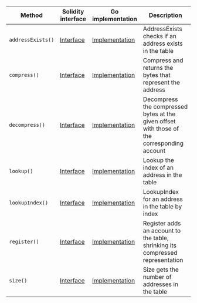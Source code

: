 <table>
  <thead>
    <tr>
      <th>Method</th>
      <th>Solidity interface</th>
      <th>Go implementation</th>
      <th>Description</th>
    </tr>
  </thead>
  <tbody>
    <tr>
      <td>
        <code>addressExists()</code>
      </td>
      <td>
        <a
          href="https://github.com/OffchainLabs/nitro-precompile-interfaces/blob/fe4121240ca1ee2cbf07d67d0e6c38015d94e704/ArbAddressTable.sol#L17"
          target="_blank"
        >
          Interface
        </a>
      </td>
      <td>
        <a href="https://github.com/OffchainLabs/nitro/blob/v3.6.8/precompiles/ArbAddressTable.go#L17" target="_blank">
          Implementation
        </a>
      </td>
      <td>AddressExists checks if an address exists in the table</td>
    </tr>
    <tr>
      <td>
        <code>compress()</code>
      </td>
      <td>
        <a
          href="https://github.com/OffchainLabs/nitro-precompile-interfaces/blob/fe4121240ca1ee2cbf07d67d0e6c38015d94e704/ArbAddressTable.sol#L26"
          target="_blank"
        >
          Interface
        </a>
      </td>
      <td>
        <a href="https://github.com/OffchainLabs/nitro/blob/v3.6.8/precompiles/ArbAddressTable.go#L22" target="_blank">
          Implementation
        </a>
      </td>
      <td>Compress and returns the bytes that represent the address</td>
    </tr>
    <tr>
      <td>
        <code>decompress()</code>
      </td>
      <td>
        <a
          href="https://github.com/OffchainLabs/nitro-precompile-interfaces/blob/fe4121240ca1ee2cbf07d67d0e6c38015d94e704/ArbAddressTable.sol#L36"
          target="_blank"
        >
          Interface
        </a>
      </td>
      <td>
        <a href="https://github.com/OffchainLabs/nitro/blob/v3.6.8/precompiles/ArbAddressTable.go#L27" target="_blank">
          Implementation
        </a>
      </td>
      <td>Decompress the compressed bytes at the given offset with those of the corresponding account</td>
    </tr>
    <tr>
      <td>
        <code>lookup()</code>
      </td>
      <td>
        <a
          href="https://github.com/OffchainLabs/nitro-precompile-interfaces/blob/fe4121240ca1ee2cbf07d67d0e6c38015d94e704/ArbAddressTable.sol#L45"
          target="_blank"
        >
          Interface
        </a>
      </td>
      <td>
        <a href="https://github.com/OffchainLabs/nitro/blob/v3.6.8/precompiles/ArbAddressTable.go#L40" target="_blank">
          Implementation
        </a>
      </td>
      <td>Lookup the index of an address in the table</td>
    </tr>
    <tr>
      <td>
        <code>lookupIndex()</code>
      </td>
      <td>
        <a
          href="https://github.com/OffchainLabs/nitro-precompile-interfaces/blob/fe4121240ca1ee2cbf07d67d0e6c38015d94e704/ArbAddressTable.sol#L53"
          target="_blank"
        >
          Interface
        </a>
      </td>
      <td>
        <a href="https://github.com/OffchainLabs/nitro/blob/v3.6.8/precompiles/ArbAddressTable.go#L52" target="_blank">
          Implementation
        </a>
      </td>
      <td>LookupIndex for an address in the table by index</td>
    </tr>
    <tr>
      <td>
        <code>register()</code>
      </td>
      <td>
        <a
          href="https://github.com/OffchainLabs/nitro-precompile-interfaces/blob/fe4121240ca1ee2cbf07d67d0e6c38015d94e704/ArbAddressTable.sol#L62"
          target="_blank"
        >
          Interface
        </a>
      </td>
      <td>
        <a href="https://github.com/OffchainLabs/nitro/blob/v3.6.8/precompiles/ArbAddressTable.go#L67" target="_blank">
          Implementation
        </a>
      </td>
      <td>Register adds an account to the table, shrinking its compressed representation</td>
    </tr>
    <tr>
      <td>
        <code>size()</code>
      </td>
      <td>
        <a
          href="https://github.com/OffchainLabs/nitro-precompile-interfaces/blob/fe4121240ca1ee2cbf07d67d0e6c38015d94e704/ArbAddressTable.sol#L69"
          target="_blank"
        >
          Interface
        </a>
      </td>
      <td>
        <a href="https://github.com/OffchainLabs/nitro/blob/v3.6.8/precompiles/ArbAddressTable.go#L73" target="_blank">
          Implementation
        </a>
      </td>
      <td>Size gets the number of addresses in the table</td>
    </tr>
  </tbody>
</table>
